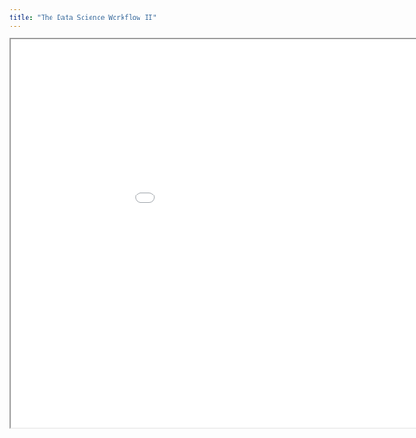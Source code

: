 ```yaml
---
title: "The Data Science Workflow II"
---
```


```{=html}

<iframe width="1050" height="700" src="slides/04_The_Data_Science_Workflow_II.html" class="slide-deck"></iframe>

```

